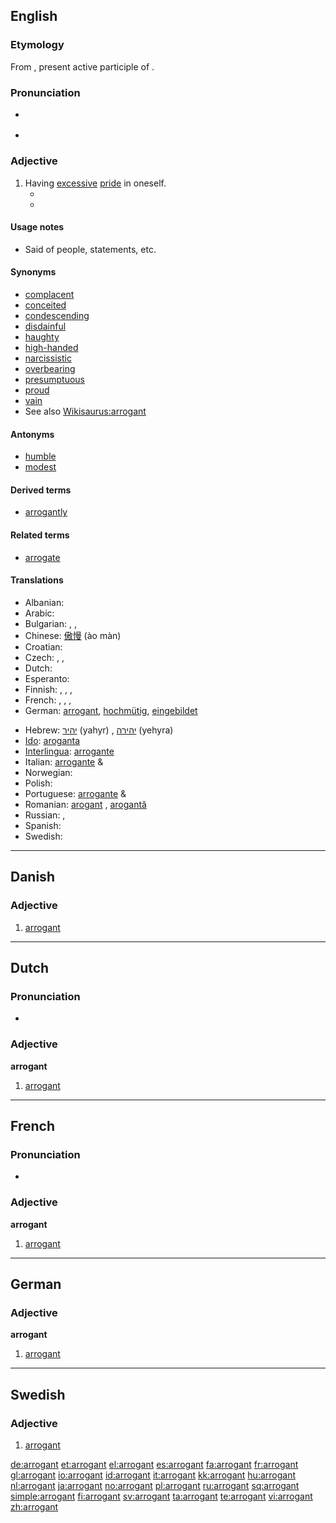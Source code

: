 ==English==
{{wikipedia|arrogance}}

===Etymology===
From {{etyl|la}} {{term|arrogans|arrogāns||lang=la}}, present active participle of {{term|arrogo|arrogō|||lang=la}}.

===Pronunciation===
* {{a|RP}} {{IPA|/ˈærəgənt/}}
* {{audio|en-us-arrogant.ogg|Audio (US)}}

===Adjective===
{{en-adj}}

# Having [[excessive]] [[pride]] in oneself.
#* {{quote-book|year=1878|author=[[w:Friedrich Nietzsche|Friedrich Nietzsche]]|title=Wanting to be Loved|passage=The demand to be loved is the greatest of all '''arrogant''' presumptions.}}
#* {{quote-book|year=1987|passage=Call me a braggart, call me '''arrogant'''. People at ABC (and elsewhere) have called me worse. But when you need the job done on deadline, you’ll call me.|author=[[w:Sam Donaldson|Sam Donaldson]]|title=Hold On, Mr President!}}

====Usage notes====
* Said of people, statements, etc.

====Synonyms====
* [[complacent]]
* [[conceited]]
* [[condescending]]
* [[disdainful]]
* [[haughty]]
* [[high-handed]]
* [[narcissistic]]
* [[overbearing]]
* [[presumptuous]]
* [[proud]]
* [[vain]]
* See also [[Wikisaurus:arrogant]]

====Antonyms====
* [[humble]]
* [[modest]]

====Derived terms====
* [[arrogantly]]

====Related terms====
* [[arrogate]]

====Translations====
{{trans-top|having excessive pride}}
* Albanian: {{t+|sq|arrogant|xs=Albanian}}
* Arabic: {{t|ar|متكبر|tr=mutakabbir|sc=Arab}}
* Bulgarian: {{t+|bg|арогантен|m|sc=Cyrl}}, {{t+|bg|арогантна|f|sc=Cyrl}}, {{t+|bg|арогантно|n|sc=Cyrl}}
* Chinese: [[傲慢]] (ào màn)
* Croatian: {{t-|hr|arogantan|alt=arogàntan}}
* Czech: {{t+|cs|arogantní}}, {{t|cs|domýšlivý|m}}, {{t|cs|nafoukaný|m}}
* Dutch: {{t+|nl|arrogant}}
* Esperanto: {{t-|eo|aroganta|xs=Esperanto}}
* Finnish: {{t-|fi|röyhkeä}}, {{t-|fi|ylimielinen}}, {{t-|fi|kopea}}, {{t-|fi|julkea}}
* French: {{t+|fr|arrogant|m}}, {{t+|fr|arrogante|f}}, {{t+|fr|orgueilleux|m}}, {{t+|fr|orgueilleuse|f}}
* German: [[arrogant#German|arrogant]], [[hochmütig]], [[eingebildet]]
{{trans-mid}}
* Hebrew: [[יהיר]] (yahyr) {{m}}, [[יהירה]] (yehyra) {{f}}
* [[Ido]]: [[aroganta]]
* [[Interlingua]]: [[arrogante]]
* Italian: [[arrogante]] {{m}} & {{f}}
* Norwegian: {{t+|no|arrogant}}
* Polish: {{t+|pl|arogancki|m}}
* Portuguese: [[arrogante]] {{m}} & {{f}}
* Romanian: [[arogant]] {{m}}, [[arogantă]] {{f}}
* Russian: {{t+|ru|надменный|sc=Cyrl}}, {{t+|ru|высокомерный|sc=Cyrl}}
* Spanish: {{t-|es|arrogante}}
* Swedish: {{t+|sv|arrogant}}
{{trans-bottom}}

----

==Danish==

===Adjective===
{{infl|da|adjective}}

# [[arrogant#English|arrogant]]

----

==Dutch==

===Pronunciation===
* {{audio|Nl-arrogant.ogg|audio}}

===Adjective===
'''arrogant'''

# [[#English|arrogant]]

----

==French==

===Pronunciation===
* {{audio|Fr-arrogant.ogg|audio}}

===Adjective===
'''arrogant''' {{m}}

# [[#English|arrogant]]

----

==German==

===Adjective===
'''arrogant'''

# [[#English|arrogant]]

----

==Swedish==

===Adjective===
{{infl|sv|adjective}}
{{sv-adj-peri}}

# [[#English|arrogant]]

[[de:arrogant]]
[[et:arrogant]]
[[el:arrogant]]
[[es:arrogant]]
[[fa:arrogant]]
[[fr:arrogant]]
[[gl:arrogant]]
[[io:arrogant]]
[[id:arrogant]]
[[it:arrogant]]
[[kk:arrogant]]
[[hu:arrogant]]
[[nl:arrogant]]
[[ja:arrogant]]
[[no:arrogant]]
[[pl:arrogant]]
[[ru:arrogant]]
[[sq:arrogant]]
[[simple:arrogant]]
[[fi:arrogant]]
[[sv:arrogant]]
[[ta:arrogant]]
[[te:arrogant]]
[[vi:arrogant]]
[[zh:arrogant]]